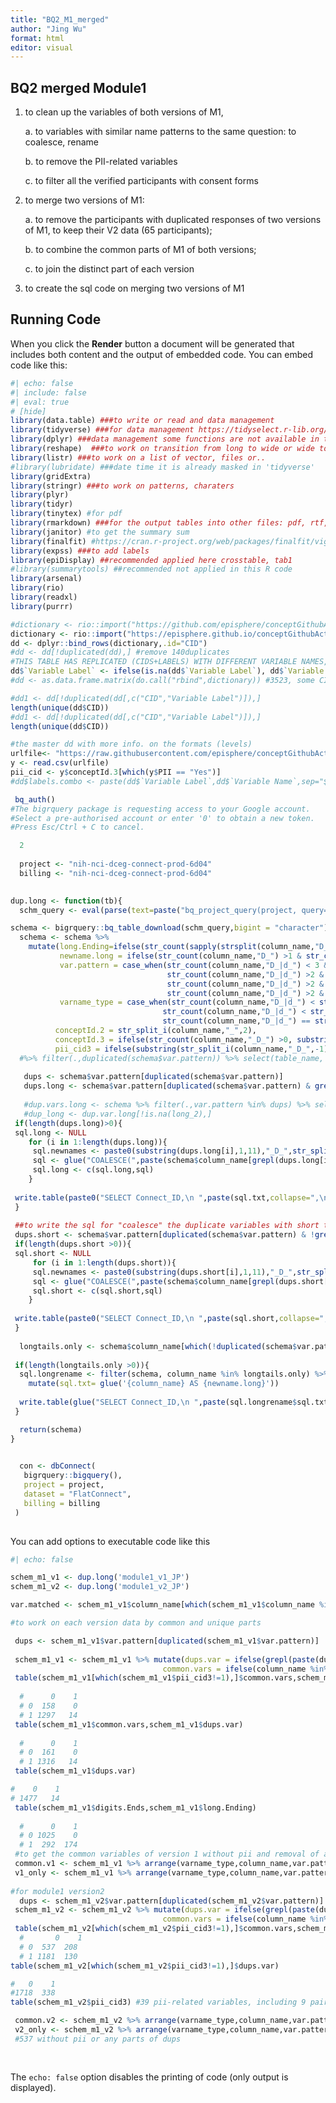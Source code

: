 ```yaml
---
title: "BQ2_M1_merged"
author: "Jing Wu"
format: html
editor: visual
---
```


## BQ2 merged Module1 

1.  to clean up the variables of both versions of M1,

    a\. to variables with similar name patterns to the same question: to coalesce, rename

    b\. to remove the PII-related variables

    c\. to filter all the verified participants with consent forms

2.  to merge two versions of M1:

    a\. to remove the participants with duplicated responses of two versions of M1, to keep their V2 data (65 participants);

    b\. to combine the common parts of M1 of both versions;

    c\. to join the distinct part of each version

3.  to create the sql code on merging two versions of M1

## Running Code

When you click the **Render** button a document will be generated that includes both content and the output of embedded code. You can embed code like this:

```r
#| echo: false
#| include: false
#| eval: true
# [hide] 
library(data.table) ###to write or read and data management 
library(tidyverse) ###for data management https://tidyselect.r-lib.org/reference/faq-external-vector.html
library(dplyr) ###data management some functions are not available in the dplyr masked in the tidyverse
library(reshape)  ###to work on transition from long to wide or wide to long data
library(listr) ###to work on a list of vector, files or..
#library(lubridate) ###date time it is already masked in 'tidyverse'
library(gridExtra)
library(stringr) ###to work on patterns, charaters
library(plyr)
library(tidyr)
library(tinytex) #for pdf
library(rmarkdown) ###for the output tables into other files: pdf, rtf, etc.
library(janitor) #to get the summary sum
library(finalfit) #https://cran.r-project.org/web/packages/finalfit/vignettes/export.html t
library(expss) ###to add labels
library(epiDisplay) ##recommended applied here crosstable, tab1
#library(summarytools) ##recommended not applied in this R code
library(arsenal)
library(rio)
library(readxl)
library(purrr)

#dictionary <- rio::import("https://github.com/episphere/conceptGithubActions/blob/master/aggregate.json",format = "json")
dictionary <- rio::import("https://episphere.github.io/conceptGithubActions/aggregateCopy.json",format = "json")
dd <- dplyr::bind_rows(dictionary,.id="CID")
#dd <- dd[!duplicated(dd),] #remove 140duplicates
#THIS TABLE HAS REPLICATED (CIDS+LABELS) WITH DIFFERENT VARIABLE NAMES,
dd$`Variable Label` <- ifelse(is.na(dd$`Variable Label`), dd$`Variable Name`, dd$`Variable Label`)
#dd <- as.data.frame.matrix(do.call("rbind",dictionary)) #3523, some CID and labels are linked to different variable names 

#dd1 <- dd[!duplicated(dd[,c("CID","Variable Label")]),]
length(unique(dd$CID))
#dd1 <- dd[!duplicated(dd[,c("CID","Variable Label")]),]
length(unique(dd$CID))

#the master dd with more info. on the formats (levels)
urlfile<- "https://raw.githubusercontent.com/episphere/conceptGithubActions/master/csv/masterFile.csv" ###to grab the updated dd from github
y <- read.csv(urlfile)
pii_cid <- y$conceptId.3[which(y$PII == "Yes")]
#dd$labels.combo <- paste(dd$`Variable Label`,dd$`Variable Name`,sep="$")

 bq_auth()
#The bigrquery package is requesting access to your Google account.
#Select a pre-authorised account or enter '0' to obtain a new token.
#Press Esc/Ctrl + C to cancel.

  2 
  
  project <- "nih-nci-dceg-connect-prod-6d04"
  billing <- "nih-nci-dceg-connect-prod-6d04"
  

dup.long <- function(tb){
  schm_query <- eval(parse(text=paste("bq_project_query(project, query=\"SELECT * FROM `nih-nci-dceg-connect-prod-6d04.FlatConnect`.INFORMATION_SCHEMA.COLUMN_FIELD_PATHS WHERE table_name='",tb,"'\")", sep="")))

schema <- bigrquery::bq_table_download(schm_query,bigint = "character")
  schema <- schema %>% 
    mutate(long.Ending=ifelse(str_count(sapply(strsplit(column_name,"D_"),tail,1),"_") > 3 , 1,0),
           newname.long = ifelse(str_count(column_name,"D_") >1 & str_count(sapply(strsplit(column_name,"D_"),tail,1),"_") > 0, paste0(substring(column_name,1,11),"_D_",substring(str_split_i(column_name,"D_",-1),1,11)), column_name),
           var.pattern = case_when(str_count(column_name,"D_|d_") < 3 & str_count(column_name,"_") < 7 ~ column_name,                                                str_count(column_name,"D_|d_") <3 & str_count(column_name,"_") > 6 ~ substring(column_name,1,29),
                                   str_count(column_name,"D_|d_") >2 & str_split_i(column_name,"D_",2) == str_split_i(column_name,"D_",3) ~ paste0(str_split_i(column_name,"_D_",1),"_D_",str_split_i(column_name,"_D_",3)),
                                   str_count(column_name,"D_|d_") >2 & 2*str_count(column_name,"D_|d_")  > str_count(column_name,"_") & str_split_i(column_name,"_D_",1) != str_split_i(column_name,"_D_",2)  ~ column_name,
                                   str_count(column_name,"D_|d_") >2 & 2*str_count(column_name,"D_|d_")  < str_count(column_name,"_") & str_split_i(column_name,"_D_",1) != str_split_i(column_name,"_D_",2)  ~ column_name),
           varname_type = case_when(str_count(column_name,"D_|d_") < str_count(column_name,"_") & long.Ending==1 ~ paste("Long",str_count(column_name,"D_|d_"),sep="_"),
                                  str_count(column_name,"D_|d_") < str_count(column_name,"_") & long.Ending==0 ~ paste("Short",str_count(column_name,"D_|d_"),str_count(sapply(strsplit(column_name,"D_"),tail,1),"_"),sep="_"),
                                  str_count(column_name,"D_|d_") == str_count(column_name,"_") & long.Ending==0 ~ paste("Notails",str_count(column_name,"D_|d_"),sep="_")),
          conceptId.2 = str_split_i(column_name,"_",2),
          conceptId.3 = ifelse(str_count(column_name,"_D_") >0, substring(str_split_i(column_name,"_D_",-1),1,9),NA),
          pii_cid3 = ifelse(substring(str_split_i(column_name,"_D_",-1),1,9) %in% pii_cid, 1,0)) 
  #%>% filter(.,duplicated(schema$var.pattern)) %>% select(table_name, column_name,var.pattern,newname.long,varname_type)
 
   dups <- schema$var.pattern[duplicated(schema$var.pattern)]
   dups.long <- schema$var.pattern[duplicated(schema$var.pattern) & grepl("Long",schema$varname_type) & schema$pii_cid3 !=1]
   
   #dup.vars.long <- schema %>% filter(.,var.pattern %in% dups) %>% select(column_name, varname_type, var.pattern) %>% pivot_wider(names_from = varname_type, values_from = column_name, values_fill = 0)       
   #dup_long <- dup.var.long[!is.na(long_2),]   
 if(length(dups.long)>0){
 sql.long <- NULL    
    for (i in 1:length(dups.long)){
     sql.newnames <- paste0(substring(dups.long[i],1,11),"_D_",str_split_i(dups.long[i],"D_",-1)) 
     sql <- glue("COALESCE(",paste(schema$column_name[grepl(dups.long[i],schema$column_name)],collapse=","),") AS ", sql.newnames)
     sql.long <- c(sql.long,sql)
    }
   
 write.table(paste0("SELECT Connect_ID,\n ",paste(sql.txt,collapse=",\n"), " \nFROM  `nih-nci-dceg-connect-prod-6d04.FlatConnect.",tb,"`"),paste0("~/Documents/Connect_projects/Biospecimen_Feb2022/Jing_projects/biospecQC_03082022/data/",tb,"_no_pii_Long_similar_query_coalesce_",Sys.Date(),".txt",sep=""), sep="\t",row.names = F,quote = F,col.names = F) #M1V2_Variable
 }
   
 ##to write the sql for "coalesce" the duplicate variables with short tails
 dups.short <- schema$var.pattern[duplicated(schema$var.pattern) & !grepl("Long|_0",schema$varname_type) & schema$pii_cid3!=1]
 if(length(dups.short >0)){
 sql.short <- NULL
     for (i in 1:length(dups.short)){
     sql.newnames <- paste0(substring(dups.short[i],1,11),"_D_",str_split_i(dups.short[i],"D_",-1)) 
     sql <- glue("COALESCE(",paste(schema$column_name[grepl(dups.short[i],schema$column_name)],collapse=","),") AS ", sql.newnames)
     sql.short <- c(sql.short,sql)
    }
   
 write.table(paste0("SELECT Connect_ID,\n ",paste(sql.short,collapse=",\n"), " \nFROM  `nih-nci-dceg-connect-prod-6d04.FlatConnect.",tb,"`"),paste0("~/Documents/Connect_projects/Biospecimen_Feb2022/Jing_projects/biospecQC_03082022/data/",tb,"_no_pii_Short_similar_query_coalesce_",Sys.Date(),".txt",sep=""), sep="\t",row.names = F,quote = F,col.names = F) 
 }
 
  longtails.only <- schema$column_name[which(!duplicated(schema$var.pattern) & schema$long.Ending == 1 & schema$pii_cid3 !=1)]
  
 if(length(longtails.only >0)){ 
  sql.longrename <- filter(schema, column_name %in% longtails.only) %>% select(column_name,newname.long) %>%
    mutate(sql.txt= glue('{column_name} AS {newname.long}'))
  
  write.table(glue("SELECT Connect_ID,\n ",paste(sql.longrename$sql.txt,collapse=",\n"), " \nFROM  `nih-nci-dceg-connect-prod-6d04.FlatConnect.",tb,"`"), paste0("~/Documents/Connect_projects/Biospecimen_Feb2022/Jing_projects/biospecQC_03082022/data/",tb,"_no_pii_LongTails_only_query_Renaming_",Sys.Date(),".txt",sep=""), sep="\t",row.names = F,quote = F,col.names = F) 
 }

  return(schema)
}
 

  con <- dbConnect(
   bigrquery::bigquery(),
   project = project,
   dataset = "FlatConnect",
   billing = billing
 )
   
```

You can add options to executable code like this

```r
#| echo: false

schem_m1_v1 <- dup.long('module1_v1_JP')
schem_m1_v2 <- dup.long('module1_v2_JP')

var.matched <- schem_m1_v1$column_name[which(schem_m1_v1$column_name %in% schem_m1_v2$column_name)]

#to work on each version data by common and unique parts

 dups <- schem_m1_v1$var.pattern[duplicated(schem_m1_v1$var.pattern)]
 
 schem_m1_v1 <- schem_m1_v1 %>% mutate(dups.var = ifelse(grepl(paste(dups,collapse="|"),column_name), 1, 0),
                                  common.vars = ifelse(column_name %in% var.matched, 1, 0))
 table(schem_m1_v1[which(schem_m1_v1$pii_cid3!=1),]$common.vars,schem_m1_v1[which(schem_m1_v1$pii_cid3!=1),]$dups.var)
   
  #      0    1
  # 0  158    0
  # 1 1297   14
 table(schem_m1_v1$common.vars,schem_m1_v1$dups.var)
   
  #      0    1
  # 0  161    0
  # 1 1316   14
 table(schem_m1_v1$dups.var)

#    0    1 
# 1477   14  
 table(schem_m1_v1$digits.Ends,schem_m1_v1$long.Ending)
   
  #      0    1
  # 0 1025    0
  # 1  292  174
 #to get the common variables of version 1 without pii and removal of all duplicated variables (7 without tails)
 common.v1 <- schem_m1_v1 %>% arrange(varname_type,column_name,var.pattern)%>% filter(common.vars == 1 & pii_cid3 != 1 & !duplicated(var.pattern)) %>% dplyr::select(column_name,var.pattern,newname.long, long.Ending,varname_type)
 v1_only <- schem_m1_v1 %>% arrange(varname_type,column_name,var.pattern)%>% filter(common.vars != 1 & pii_cid3 != 1 & !duplicated(var.pattern)) %>% dplyr::select(column_name,var.pattern,newname.long, long.Ending,varname_type)
 
#for module1 version2
  dups <- schem_m1_v2$var.pattern[duplicated(schem_m1_v2$var.pattern)]
 schem_m1_v2 <- schem_m1_v2 %>% mutate(dups.var = ifelse(grepl(paste(dups,collapse="|"),column_name), 1, 0),
                                  common.vars = ifelse(column_name %in% var.matched, 1, 0))
 table(schem_m1_v2[which(schem_m1_v2$pii_cid3!=1),]$common.vars,schem_m1_v2[which(schem_m1_v2$pii_cid3!=1),]$dups.var)  
  #       0    1
  # 0  537  208
  # 1 1181  130
table(schem_m1_v2[which(schem_m1_v2$pii_cid3!=1),]$dups.var) 

#   0    1 
#1718  338 
table(schem_m1_v2$pii_cid3) #39 pii-related variables, including 9 pairs (18 variables) as duplicated variables

 common.v2 <- schem_m1_v2 %>% arrange(varname_type,column_name,var.pattern)%>% filter(common.vars == 1 & pii_cid3 != 1 | dups.var==1) %>% dplyr::select(table_name,column_name,var.pattern,dups.var,newname.long, long.Ending,varname_type) # 1537 common variables or common var.patterns
 v2_only <- schem_m1_v2 %>% arrange(varname_type,column_name,var.pattern)%>% filter(common.vars == 0 & pii_cid3 != 1 & dups.var==0) %>% dplyr::select(table_name,column_name,var.pattern,dups.var,newname.long, long.Ending,varname_type)
 #537 without pii or any parts of dups
 
 
```

The `echo: false` option disables the printing of code (only output is displayed).
